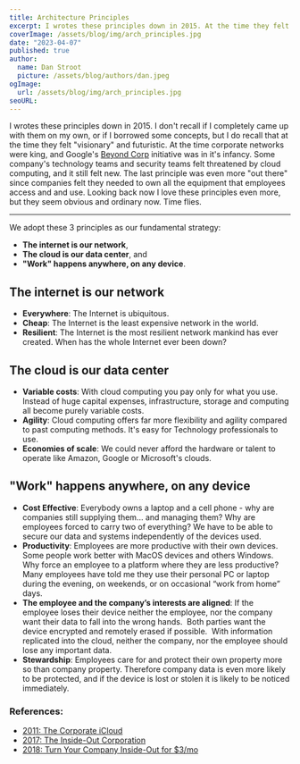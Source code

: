 ```yaml
---
title: Architecture Principles
excerpt: I wrotes these principles down in 2015. At the time they felt "visionary". Looking back now I love these principles even more, but they seem obvious and ordinary now.
coverImage: /assets/blog/img/arch_principles.jpg
date: "2023-04-07"
published: true
author:
  name: Dan Stroot
  picture: /assets/blog/authors/dan.jpeg
ogImage:
  url: /assets/blog/img/arch_principles.jpg
seoURL:
---
```


I wrotes these principles down in 2015. I don't recall if I completely came up with them on my own, or if I borrowed some concepts, but I do recall that at the time they felt "visionary" and futuristic. At the time corporate networks were king, and Google's [Beyond Corp](https://cloud.google.com/beyondcorp) initiative was in it's infancy. Some company's technology teams and security teams felt threatened by cloud computing, and it still felt new. The last principle was even more "out there" since companies felt they needed to own all the equipment that employees access and and use. Looking back now I love these principles even more, but they seem obvious and ordinary now. Time flies.

---

We adopt these 3 principles as our fundamental strategy:

- **The internet is our network**,
- **The cloud is our data center**, and
- **"Work" happens anywhere, on any device**.

## The internet is our network

- **Everywhere**: The Internet is ubiquitous.
- **Cheap**: The Internet is the least expensive network in the world.
- **Resilient**: The Internet is the most resilient network mankind has ever created. When has the whole Internet ever been down?

## The cloud is our data center

- **Variable costs**: With cloud computing you pay only for what you use. Instead of huge capital expenses, infrastructure, storage and computing all become purely variable costs.
- **Agility**: Cloud computing offers far more flexibility and agility compared to past computing methods. It's easy for Technology professionals to use.
- **Economies of scale**: We could never afford the hardware or talent to operate like Amazon, Google or Microsoft's clouds.

## "Work" happens anywhere, on any device

- **Cost Effective**: Everybody owns a laptop and a cell phone - why are companies still supplying them... and managing them? Why are employees forced to carry two of everything? We have to be able to secure our data and systems independently of the devices used.
- **Productivity**: Employees are more productive with their own devices. Some people work better with MacOS devices and others Windows. Why force an employee to a platform where they are less productive? Many employees have told me they use their personal PC or laptop during the evening, on weekends, or on occasional “work from home” days.
- **The employee and the company’s interests are aligned**: If the employee loses their device neither the employee, nor the company want their data to fall into the wrong hands.  Both parties want the device encrypted and remotely erased if possible.  With information replicated into the cloud, neither the company, nor the employee should lose any important data.
- **Stewardship**: Employees care for and protect their own property more so than company property. Therefore company data is even more likely to be protected, and if the device is lost or stolen it is likely to be noticed immediately.

### References:

- [2011: The Corporate iCloud](/posts/2011-06-10-corporate-icloud)
- [2017: The Inside-Out Corporation](/posts/2017-04-7-the-inside-out-corporation)
- [2018: Turn Your Company Inside-Out for $3/mo](/posts/2018-01-18-turn-your-company-inside-out)

